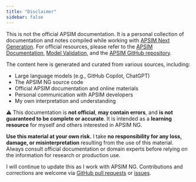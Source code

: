 ```yaml
---
title: "Disclaimer"
sidebar: false
---
```



This is not the official APSIM documentation. It is a personal collection of documentation and notes compiled while working with [APSIM Next Generation](https://www.apsim.info/). For official resources, please refer to the [APSIM Documentation](https://apsimnextgeneration.netlify.app/), [Model Validation](https://docs.apsim.info/), and the [APSIM GitHub repository](https://github.com/APSIMInitiative/ApsimX).

The content here is generated and curated from various sources, including:

- Large language models (e.g., GitHub Copilot, ChatGPT)
- The APSIM NG source code
- Official APSIM documentation and online materials
- Personal communication with APSIM developers
- My own interpretation and understanding

⚠️ This documentation is **not official**, **may contain errors**, and **is not guaranteed to be complete or accurate**. It is intended as a **learning resource** for myself and others interested in APSIM NG.

**Use this material at your own risk.** I take **no responsibility for any loss, damage, or misinterpretation** resulting from the use of this material. Always consult official documentation or domain experts before relying on the information for research or production use.

I will continue to update this as I work with APSIM NG. Contributions and corrections are welcome via [GitHub pull requests](https://github.com/byzheng/apsimng-notes/pulls) or [issues](https://github.com/byzheng/apsimng-notes/issues).
